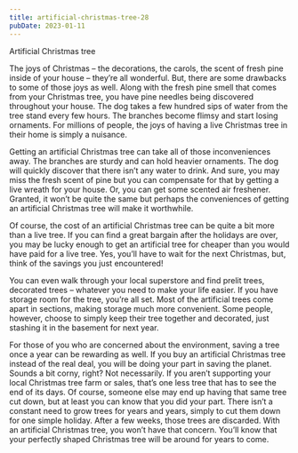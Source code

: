 ```yaml
---
title: artificial-christmas-tree-28
pubDate: 2023-01-11
---
```


Artificial Christmas tree

The joys of Christmas – the decorations, the carols, the scent of fresh pine inside of your house – they’re all wonderful. But, there are some drawbacks to some of those joys as well. Along with the fresh pine smell that comes from your Christmas tree, you have pine needles being discovered throughout your house. The dog takes a few hundred sips of water from the tree stand every few hours. The branches become flimsy and start losing ornaments. For millions of people, the joys of having a live Christmas tree in their home is simply a nuisance. 

Getting an artificial Christmas tree can take all of those inconveniences away. The branches are sturdy and can hold heavier ornaments. The dog will quickly discover that there isn’t any water to drink. And sure, you may miss the fresh scent of pine but you can compensate for that by getting a live wreath for your house. Or, you can get some scented air freshener. Granted, it won’t be quite the same but perhaps the conveniences of getting an artificial Christmas tree will make it worthwhile. 

Of course, the cost of an artificial Christmas tree can be quite a bit more than a live tree. If you can find a great bargain after the holidays are over, you may be lucky enough to get an artificial tree for cheaper than you would have paid for a live tree. Yes, you’ll have to wait for the next Christmas, but, think of the savings you just encountered! 

You can even walk through your local superstore and find prelit trees, decorated trees – whatever you need to make your life easier. If you have storage room for the tree, you’re all set. Most of the artificial trees come apart in sections, making storage much more convenient. Some people, however, choose to simply keep their tree together and decorated, just stashing it in the basement for next year. 

For those of you who are concerned about the environment, saving a tree once a year can be rewarding as well. If you buy an artificial Christmas tree instead of the real deal, you will be doing your part in saving the planet. Sounds a bit corny, right? Not necessarily. If you aren’t supporting your local Christmas tree farm or sales, that’s one less tree that has to see the end of its days. Of course, someone else may end up having that same tree cut down, but at least you can know that you did your part. There isn’t a constant need to grow trees for years and years, simply to cut them down for one simple holiday. After a few weeks, those trees are discarded. With an artificial Christmas tree, you won’t have that concern. You’ll know that your perfectly shaped Christmas tree will be around for years to come.